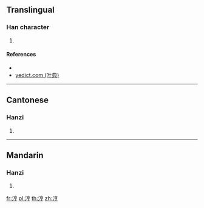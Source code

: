 {{character info/new}}
==Translingual==

===Han character===
{{Han char|rn=85|rad=水|as=07|sn=10|four=|canj=EYRN,XEYRN|ids=⿰氵亨}}

# {{surname|lang=zh}}

====References====
* {{Han ref|kx=0627.311|hdz=31631.071|uh=6DA5|ud=28069}}
* [http://yedict.com/htm/6D/6DA5.htm yedict.com (叶典)]

----

==Cantonese==

===Hanzi===
{{yue-hanzi|jyut=[[hang1]]|y=hang1}}

# {{defn|lang=yue|sort=水07}}

----

==Mandarin==

===Hanzi===
{{cmn-hanzi|pin=[[hēng]] ([[heng1]])|wg=heng<sup>1</sup>}}

# {{defn|lang=cmn|sort=水07}}

[[fr:涥]]
[[pl:涥]]
[[th:涥]]
[[zh:涥]]